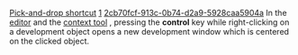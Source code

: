 [[Property:title|Pick-and-drop shortcut]]
[[Property:weight|1]]
[[Property:uuid|2cb70fcf-913c-0b74-d2a9-5928caa5904a]]
In the [[EiffelStudio Editor Introduction|editor]]  and the [[EiffelStudio window overview|context tool]] , pressing the '''control''' key while right-clicking on a development object opens a new development window which is centered on the clicked object. 

{{tip| '''Tip''': The effect of control-picking is now configurable in the [[Preferences Reference|preferences]] . }}

{{seealso| '''See Also'''<br/>
[[Pick-and-drop mechanism|Pick-and-drop mechanism]]  }}




